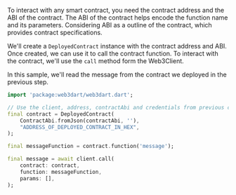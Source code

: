 To interact with any smart contract, you need the contract address and the ABI of the contract. The
ABI of the contract helps encode the function name and its parameters. Considering ABI as a outline
of the contract, which provides contract specifications.

We'll create a `DeployedContract` instance with the contract address and ABI. Once created, we can
use it to call the contract function. To interact with the contract, we'll use the `call` method
form the Web3Client.

In this sample, we'll read the message from the contract we deployed in the previous step.

```dart
import 'package:web3dart/web3dart.dart';

// Use the client, address, contractAbi and credentials from previous code snippets
final contract = DeployedContract(
    ContractAbi.fromJson(contractAbi, ''),
    "ADDRESS_OF_DEPLOYED_CONTRACT_IN_HEX",
);

final messageFunction = contract.function('message');

final message = await client.call(
    contract: contract,
    function: messageFunction,
    params: [],
);
```
